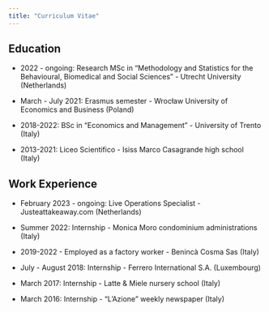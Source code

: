 ```yaml
---
title: "Curriculum Vitae"
---
```


## Education

-   2022 - ongoing: Research MSc in "Methodology and Statistics for the Behavioural, Biomedical and Social Sciences" - Utrecht University (Netherlands)

-   March - July 2021: Erasmus semester  - Wrocław University of Economics and Business (Poland)

-   2018-2022: BSc in "Economics and Management" - University of Trento (Italy)

-   2013-2021: Liceo Scientifico - Isiss Marco Casagrande high school (Italy)

## Work Experience

-   February 2023 - ongoing: Live Operations Specialist - Justeattakeaway.com (Netherlands)

-   Summer 2022: Internship - Monica Moro condominium administrations (Italy)

-   2019-2022 - Employed as a factory worker - Benincà Cosma Sas (Italy)

-   July - August 2018: Internship - Ferrero International S.A. (Luxembourg)

-   March 2017: Internship - Latte & Miele nursery school (Italy)

-   March 2016: Internship - "L'Azione" weekly newspaper (Italy)
